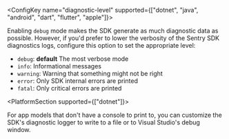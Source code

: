 
<ConfigKey name="diagnostic-level" supported={["dotnet", "java", "android", "dart", "flutter", "apple"]}>

  Enabling `debug` mode makes the SDK generate as much diagnostic data as possible. However, if you'd prefer to lower the verbosity of the Sentry SDK diagnostics logs, configure this option to set the appropriate level:

  - `debug`: **default** The most verbose mode
  - `info`: Informational messages
  - `warning`: Warning that something might not be right
  - `error`: Only SDK internal errors are printed
  - `fatal`: Only critical errors are printed


<PlatformSection supported={["dotnet"]}>

For app models that don't have a console to print to, you can <PlatformLink to="/configuration/diagnostic-logger/">customize the SDK's diagnostic logger</PlatformLink> to write to a file or to Visual Studio's debug window.

</PlatformSection>

</ConfigKey>
